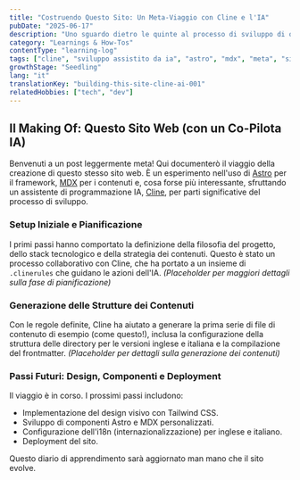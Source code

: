 ```yaml
---
title: "Costruendo Questo Sito: Un Meta-Viaggio con Cline e l'IA"
pubDate: "2025-06-17"
description: "Uno sguardo dietro le quinte al processo di sviluppo di questo sito personale utilizzando Astro, MDX e la programmazione assistita dall'IA con Cline."
category: "Learnings & How-Tos"
contentType: "learning-log"
tags: ["cline", "sviluppo assistito da ia", "astro", "mdx", "meta", "sito personale"]
growthStage: "Seedling"
lang: "it"
translationKey: "building-this-site-cline-ai-001"
relatedHobbies: ["tech", "dev"]
---
```


## Il Making Of: Questo Sito Web (con un Co-Pilota IA)

Benvenuti a un post leggermente meta! Qui documenterò il viaggio della creazione di questo stesso sito web. È un esperimento nell'uso di [Astro](https://astro.build) per il framework, [MDX](https://mdxjs.com/) per i contenuti e, cosa forse più interessante, sfruttando un assistente di programmazione IA, [Cline](https://cline.bot), per parti significative del processo di sviluppo.

### Setup Iniziale e Pianificazione
I primi passi hanno comportato la definizione della filosofia del progetto, dello stack tecnologico e della strategia dei contenuti. Questo è stato un processo collaborativo con Cline, che ha portato a un insieme di `.clinerules` che guidano le azioni dell'IA.
*(Placeholder per maggiori dettagli sulla fase di pianificazione)*

### Generazione delle Strutture dei Contenuti
Con le regole definite, Cline ha aiutato a generare la prima serie di file di contenuto di esempio (come questo!), inclusa la configurazione della struttura delle directory per le versioni inglese e italiana e la compilazione del frontmatter.
*(Placeholder per dettagli sulla generazione dei contenuti)*

### Passi Futuri: Design, Componenti e Deployment
Il viaggio è in corso. I prossimi passi includono:
-   Implementazione del design visivo con Tailwind CSS.
-   Sviluppo di componenti Astro e MDX personalizzati.
-   Configurazione dell'i18n (internazionalizzazione) per inglese e italiano.
-   Deployment del sito.

Questo diario di apprendimento sarà aggiornato man mano che il sito evolve.
